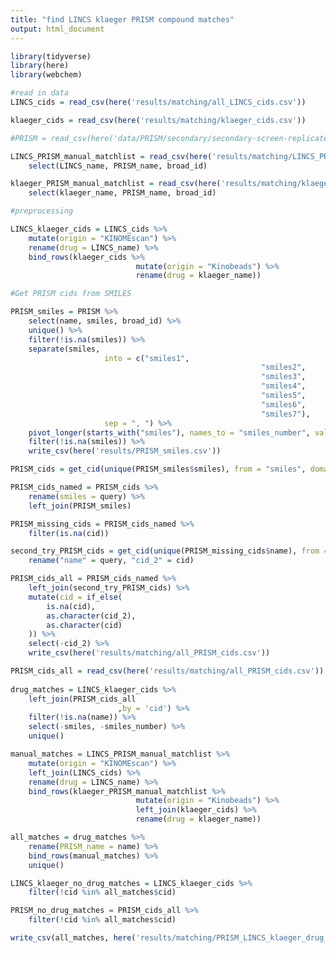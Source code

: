 ```yaml
---
title: "find LINCS klaeger PRISM compound matches"
output: html_document
---
```


```r
library(tidyverse)
library(here)
library(webchem)
```

```r
#read in data
LINCS_cids = read_csv(here('results/matching/all_LINCS_cids.csv'))

klaeger_cids = read_csv(here('results/matching/klaeger_cids.csv')) 

#PRISM = read_csv(here('data/PRISM/secondary/secondary-screen-replicate-treatment-info.csv'))

LINCS_PRISM_manual_matchlist = read_csv(here('results/matching/LINCS_PRISM_match_list_percent_updated.csv')) %>% 
	select(LINCS_name, PRISM_name, broad_id)

klaeger_PRISM_manual_matchlist = read_csv(here('results/matching/klaeger_PRISM_match_list_updated_v2.csv')) %>% 
	select(klaeger_name, PRISM_name, broad_id)
```

```r
#preprocessing

LINCS_klaeger_cids = LINCS_cids %>% 
	mutate(origin = "KINOMEscan") %>% 
	rename(drug = LINCS_name) %>% 
	bind_rows(klaeger_cids %>% 
							mutate(origin = "Kinobeads") %>% 
							rename(drug = klaeger_name))
```


```r
#Get PRISM cids from SMILES

PRISM_smiles = PRISM %>% 
	select(name, smiles, broad_id) %>% 
	unique() %>% 
	filter(!is.na(smiles)) %>% 
	separate(smiles, 
					 into = c("smiles1",
														"smiles2",
														"smiles3",
														"smiles4",
														"smiles5",
														"smiles6",
														"smiles7"),
					 sep = ", ") %>% 
	pivot_longer(starts_with("smiles"), names_to = "smiles_number", values_to = "smiles") %>% 
	filter(!is.na(smiles)) %>% 
	write_csv(here('results/PRISM_smiles.csv'))

PRISM_cids = get_cid(unique(PRISM_smiles$smiles), from = "smiles", domain = "compound", match = "all", verbose = T)

PRISM_cids_named = PRISM_cids %>%
	rename(smiles = query) %>% 
	left_join(PRISM_smiles)

PRISM_missing_cids = PRISM_cids_named %>% 
	filter(is.na(cid))

second_try_PRISM_cids = get_cid(unique(PRISM_missing_cids$name), from = "name", domain = "compound", match = "all", verbose = T) %>% 
	rename("name" = query, "cid_2" = cid)

PRISM_cids_all = PRISM_cids_named %>% 
	left_join(second_try_PRISM_cids) %>% 
	mutate(cid = if_else(
		is.na(cid),
		as.character(cid_2),
		as.character(cid)
	)) %>% 
	select(-cid_2) %>% 
	write_csv(here('results/matching/all_PRISM_cids.csv'))
```

```r
PRISM_cids_all = read_csv(here('results/matching/all_PRISM_cids.csv'))
	
drug_matches = LINCS_klaeger_cids %>% 
	left_join(PRISM_cids_all
						,by = 'cid') %>% 
	filter(!is.na(name)) %>% 
	select(-smiles, -smiles_number) %>% 
	unique()

manual_matches = LINCS_PRISM_manual_matchlist %>% 
	mutate(origin = "KINOMEscan") %>% 
	left_join(LINCS_cids) %>% 
	rename(drug = LINCS_name) %>% 
	bind_rows(klaeger_PRISM_manual_matchlist %>% 
							mutate(origin = "Kinobeads") %>% 
							left_join(klaeger_cids) %>% 
							rename(drug = klaeger_name))

all_matches = drug_matches %>% 
	rename(PRISM_name = name) %>% 
	bind_rows(manual_matches) %>% 
	unique()

LINCS_klaeger_no_drug_matches = LINCS_klaeger_cids %>% 
	filter(!cid %in% all_matches$cid)

PRISM_no_drug_matches = PRISM_cids_all %>%
	filter(!cid %in% all_matches$cid)

write_csv(all_matches, here('results/matching/PRISM_LINCS_klaeger_drug_matches.csv'))
```